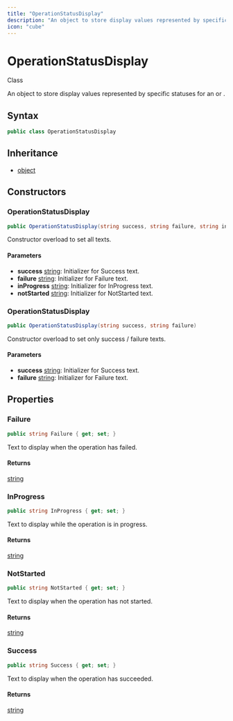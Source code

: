 ```yaml
---
title: "OperationStatusDisplay"
description: "An object to store display values represented by specific statuses for an <xref href=\"CloudNimble."
icon: "cube"
---
```


# OperationStatusDisplay

<Badge variant="outline">Class</Badge>

An object to store display values represented by specific statuses for an <xref href="CloudNimble.BlazorEssentials.Merlin.Operation" data-throw-if-not-resolved="false"></xref> or <xref href="CloudNimble.BlazorEssentials.Merlin.OperationStep" data-throw-if-not-resolved="false"></xref>.

## Syntax

```csharp
public class OperationStatusDisplay
```

## Inheritance

- [object](https://learn.microsoft.com/dotnet/api/system.object)

## Constructors

### OperationStatusDisplay

```csharp
public OperationStatusDisplay(string success, string failure, string inProgress, string notStarted)
```

Constructor overload to set all texts.

#### Parameters

- **success** [string](https://learn.microsoft.com/dotnet/api/system.string): Initializer for Success text.
- **failure** [string](https://learn.microsoft.com/dotnet/api/system.string): Initializer for Failure text.
- **inProgress** [string](https://learn.microsoft.com/dotnet/api/system.string): Initializer for InProgress text.
- **notStarted** [string](https://learn.microsoft.com/dotnet/api/system.string): Initializer for NotStarted text.

### OperationStatusDisplay

```csharp
public OperationStatusDisplay(string success, string failure)
```

Constructor overload to set only success / failure texts.

#### Parameters

- **success** [string](https://learn.microsoft.com/dotnet/api/system.string): Initializer for Success text.
- **failure** [string](https://learn.microsoft.com/dotnet/api/system.string): Initializer for Failure text.


## Properties

### Failure

```csharp
public string Failure { get; set; }
```

Text to display when the operation has failed.

#### Returns

[string](https://learn.microsoft.com/dotnet/api/system.string)

### InProgress

```csharp
public string InProgress { get; set; }
```

Text to display while the operation is in progress.

#### Returns

[string](https://learn.microsoft.com/dotnet/api/system.string)

### NotStarted

```csharp
public string NotStarted { get; set; }
```

Text to display when the operation has not started.

#### Returns

[string](https://learn.microsoft.com/dotnet/api/system.string)

### Success

```csharp
public string Success { get; set; }
```

Text to display when the operation has succeeded.

#### Returns

[string](https://learn.microsoft.com/dotnet/api/system.string)


